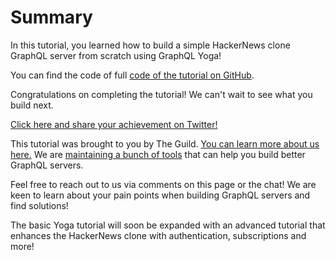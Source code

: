 # Summary

In this tutorial, you learned how to build a simple HackerNews clone GraphQL server from scratch using GraphQL Yoga!

You can find the code of full [code of the tutorial on GitHub](https://github.com/dotansimha/graphql-yoga/tree/master/examples/hackernews).

Congratulations on completing the tutorial! We can't wait to see what you build next.

[Click here and share your achievement on Twitter!](https://twitter.com/intent/tweet?text=I%20just%20finished%20the%20%23GraphQL%20Yoga%20HackerNews%20clone%20tutorial%20by%20%40TheGuildDev%20https%3A//www.graphql-yoga.com/tutorial)

This tutorial was brought to you by The Guild. [You can learn more about us here.](https://the-guild.dev/about-us) We are [maintaining a bunch of tools](https://the-guild.dev/#platform) that can help you build better GraphQL servers.

Feel free to reach out to us via comments on this page or the chat! We are keen to learn about your pain points when building GraphQL servers and find solutions!

The basic Yoga tutorial will soon be expanded with an advanced tutorial that enhances the HackerNews clone with authentication, subscriptions and more!
